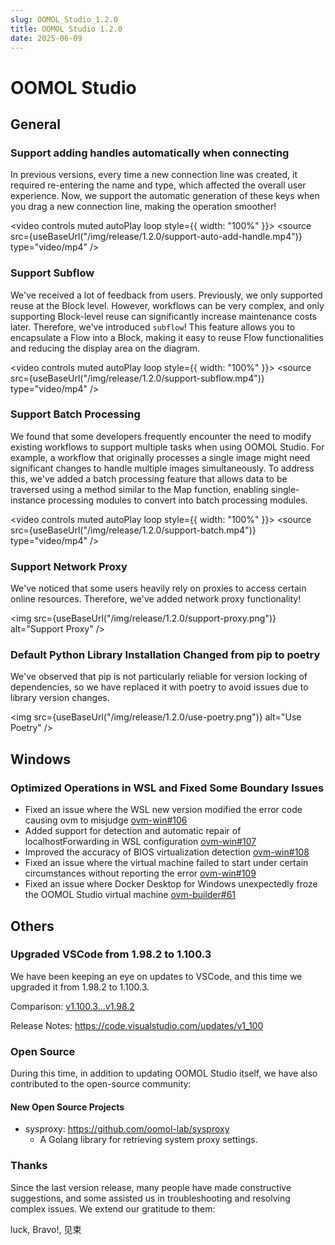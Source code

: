 ```yaml
---
slug: OOMOL_Studio_1.2.0
title: OOMOL Studio 1.2.0
date: 2025-06-09
---
```



# OOMOL Studio

## General

### Support adding handles automatically when connecting

In previous versions, every time a new connection line was created, it required re-entering the name and type, which affected the overall user experience. Now, we support the automatic generation of these keys when you drag a new connection line, making the operation smoother!

<video controls muted autoPlay loop style={{ width: "100%" }}>
  <source src={useBaseUrl("/img/release/1.2.0/support-auto-add-handle.mp4")} type="video/mp4" />
</video>

### Support Subflow

We've received a lot of feedback from users. Previously, we only supported reuse at the Block level. However, workflows can be very complex, and only supporting Block-level reuse can significantly increase maintenance costs later. Therefore, we've introduced `subflow`! This feature allows you to encapsulate a Flow into a Block, making it easy to reuse Flow functionalities and reducing the display area on the diagram.

<video controls muted autoPlay loop style={{ width: "100%" }}>
  <source src={useBaseUrl("/img/release/1.2.0/support-subflow.mp4")} type="video/mp4" />
</video>

### Support Batch Processing

We found that some developers frequently encounter the need to modify existing workflows to support multiple tasks when using OOMOL Studio. For example, a workflow that originally processes a single image might need significant changes to handle multiple images simultaneously. To address this, we've added a batch processing feature that allows data to be traversed using a method similar to the Map function, enabling single-instance processing modules to convert into batch processing modules.

<video controls muted autoPlay loop style={{ width: "100%" }}>
  <source src={useBaseUrl("/img/release/1.2.0/support-batch.mp4")} type="video/mp4" />
</video>

### Support Network Proxy

We've noticed that some users heavily rely on proxies to access certain online resources. Therefore, we've added network proxy functionality!

<img
  src={useBaseUrl("/img/release/1.2.0/support-proxy.png")}
  alt="Support Proxy"
/>

### Default Python Library Installation Changed from pip to poetry

We've observed that pip is not particularly reliable for version locking of dependencies, so we have replaced it with poetry to avoid issues due to library version changes.

<img
  src={useBaseUrl("/img/release/1.2.0/use-poetry.png")}
  alt="Use Poetry"
/>

## Windows

### Optimized Operations in WSL and Fixed Some Boundary Issues

- Fixed an issue where the WSL new version modified the error code causing ovm to misjudge [ovm-win#106](https://github.com/oomol-lab/ovm-win/pull/106)
- Added support for detection and automatic repair of localhostForwarding in WSL configuration [ovm-win#107](https://github.com/oomol-lab/ovm-win/pull/107)
- Improved the accuracy of BIOS virtualization detection [ovm-win#108](https://github.com/oomol-lab/ovm-win/pull/108)
- Fixed an issue where the virtual machine failed to start under certain circumstances without reporting the error [ovm-win#109](https://github.com/oomol-lab/ovm-win/pull/109)
- Fixed an issue where Docker Desktop for Windows unexpectedly froze the OOMOL Studio virtual machine [ovm-builder#61](https://github.com/oomol-lab/ovm-builder/pull/61)

## Others

### Upgraded VSCode from 1.98.2 to 1.100.3

We have been keeping an eye on updates to VSCode, and this time we upgraded it from 1.98.2 to 1.100.3.

Comparison: [v1.100.3...v1.98.2]

Release Notes: https://code.visualstudio.com/updates/v1_100

### Open Source

During this time, in addition to updating OOMOL Studio itself, we have also contributed to the open-source community:

#### New Open Source Projects

- sysproxy: https://github.com/oomol-lab/sysproxy
  - A Golang library for retrieving system proxy settings.

### Thanks

Since the last version release, many people have made constructive suggestions, and some assisted us in troubleshooting and resolving complex issues. We extend our gratitude to them:

luck, Bravo!, 见束

[v1.100.3...v1.98.2]: https://github.com/microsoft/vscode/compare/1.100.3...1.98.2